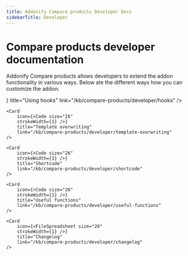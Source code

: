 ```yaml
---
title: Addonify Compare products Developer Docs
sidebarTitle: Developer
---
```




# Compare products developer documentation

Addonify Compare products allows developers to extend the addon functionality in various ways. Below ate the different ways how you can customize the addon.


<Cards>
	<Card 
		icon={<Code size="26" 
		strokeWidth={1} />} 
		title="Using hooks" 
		link="/kb/compare-products/developer/hooks" 
	/>

	<Card 
		icon={<Code size="26" 
		strokeWidth={1} />} 
		title="Template overwriting" 
		link="/kb/compare-products/developer/template-overwriting" 
	/>

	<Card 
		icon={<Code size="26" 
		strokeWidth={1} />} 
		title="Shortcode" 
		link="/kb/compare-products/developer/shortcode" 
	/>

	<Card 
		icon={<Code size="26" 
		strokeWidth={1} />} 
		title="Useful functions" 
		link="/kb/compare-products/developer/useful-functions" 
	/>

	<Card 
		icon={<FileSpreadsheet size="26" 
		strokeWidth={1} />} 
		title="Changelog" 
		link="/kb/compare-products/developer/changelog" 
	/>
</Cards>

